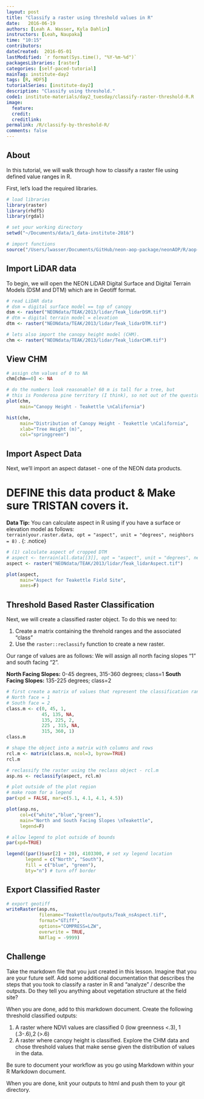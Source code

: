 ```yaml
---
layout: post
title: "Classify a raster using threshold values in R"
date:   2016-06-19
authors: [Leah A. Wasser, Kyla Dahlin]
instructors: [Leah, Naupaka]
time: "10:15"
contributors:
dateCreated:  2016-05-01
lastModified: `r format(Sys.time(), "%Y-%m-%d")`
packagesLibraries: [raster]
categories: [self-paced-tutorial]
mainTag: institute-day2
tags: [R, HDF5]
tutorialSeries: [institute-day2]
description: "Classify using threshold."
code1: institute-materials/day2_tuesday/classify-raster-threshold-R.R
image:
  feature: 
  credit: 
  creditlink:
permalink: /R/classify-by-threshold-R/
comments: false
---
```


## About

In this tutorial, we will walk through how to classify a raster file using
defined value ranges in R. 

First, let's load the required libraries.

```r
# load libraries
library(raster)
library(rhdf5)
library(rgdal)

# set your working directory
setwd("~/Documents/data/1_data-institute-2016")

# import functions
source("/Users/lwasser/Documents/GitHub/neon-aop-package/neonAOP/R/aop-data.R")

```

## Import LiDAR data

To begin, we will open the NEON LiDAR Digital Surface and Digital Terrain Models
(DSM and DTM) which are in Geotiff format.

```r

# read LiDAR data
# dsm = digital surface model == top of canopy
dsm <- raster("NEONdata/TEAK/2013/lidar/Teak_lidarDSM.tif")
# dtm = digital terrain model = elevation
dtm <- raster("NEONdata/TEAK/2013/lidar/Teak_lidarDTM.tif") 

# lets also import the canopy height model (CHM).
chm <- raster("NEONdata/TEAK/2013/lidar/Teak_lidarCHM.tif")

```

## View CHM

``` r
# assign chm values of 0 to NA
chm[chm==0] <- NA

# do the numbers look reasonable? 60 m is tall for a tree, but
# this is Ponderosa pine territory (I think), so not out of the question.
plot(chm,
     main="Canopy Height - Teakettle \nCalifornia") 

hist(chm,
     main="Distribution of Canopy Height - Teakettle \nCalifornia",
     xlab="Tree Height (m)", 
     col="springgreen")


```

## Import Aspect Data

Next, we'll import an aspect dataset - one of the NEON data products.

# DEFINE this data product & Make sure TRISTAN covers it.

<i class="fa fa-star"></i> **Data Tip:** You can calculate aspect in R 
using if you have a surface or elevation model as follows:  
`terrain(your.raster.data, opt = "aspect", unit = "degrees", neighbors = 8)` .
{: .notice}

```r

# (1) calculate aspect of cropped DTM
# aspect <- terrain(all.data[[3]], opt = "aspect", unit = "degrees", neighbors = 8)
aspect <- raster("NEONdata/TEAK/2013/lidar/Teak_lidarAspect.tif")

plot(aspect,
     main="Aspect for Teakettle Field Site",
     axes=F)

```

## Threshold Based Raster Classification

Next, we will create a classified raster object.
To do this we need to:

1. Create a matrix containing the threhold ranges and the associated "class"
2. Use the `raster::reclassify` function to create a new raster.

Our range of values are as follows:
We will assign all north facing slopes "1" and south facing "2". 

**North Facing Slopes:** 0-45 degrees, 315-360 degrees; class=1
**South Facing Slopes:** 135-225 degrees; class=2


```r

# first create a matrix of values that represent the classification ranges
# North face = 1
# South face = 2
class.m <- c(0, 45, 1, 
             45, 135, NA, 
             135, 225, 2,  
             225 , 315, NA, 
             315, 360, 1)
class.m

# shape the object into a matrix with columns and rows
rcl.m <- matrix(class.m, ncol=3, byrow=TRUE)
rcl.m

# reclassify the raster using the reclass object - rcl.m
asp.ns <- reclassify(aspect, rcl.m)

# plot outside of the plot region
# make room for a legend
par(xpd = FALSE, mar=c(5.1, 4.1, 4.1, 4.5))

plot(asp.ns, 
     col=c("white","blue","green"),
     main="North and South Facing Slopes \nTeakettle",
     legend=F)

# allow legend to plot outside of bounds
par(xpd=TRUE)

legend((par()$usr[2] + 20), 4103300, # set xy legend location
       legend = c("North", "South"),
       fill = c("blue", "green"), 
       bty="n") # turn off border

```

## Export Classified Raster

```r

# export geotiff 
writeRaster(asp.ns,
            filename="Teakettle/outputs/Teak_nsAspect.tif",
            format="GTiff",
            options="COMPRESS=LZW",
            overwrite = TRUE,
            NAflag = -9999)

```

<div id="challenge" markdown="1">
## Challenge

Take the markdown file that you just created in this lesson. Imagine that you are
your future self. Add some additional documentation that describes the steps that 
you took to classify a raster in R and "analyze" / describe the outputs. Do
they tell you anything about vegetation structure at the field site?

When you are done, add to this markdown document. Create the following threshold 
classified outputs:

1. A raster where NDVI values are classified 0 (low greenness <.3),
1 (.3-.6),2 (>.6) 
2. A raster where canopy height is classified. Explore the CHM data and chose 
threshold values that make sense given the distribution of values in the data.

Be sure to document your workflow as you go using Markdown within your R Markdown
document.

When you are done, knit your outputs to html and push them to your git directory.
</div>
